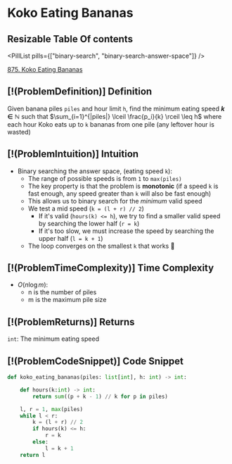 # Koko Eating Bananas

## Resizable Table Of contents

<DifficultyBadge difficulty="medium" />

<PillList pills={["binary-search", "binary-search-answer-space"]} />

[875. Koko Eating Bananas](https://leetcode.com/problems/koko-eating-bananas)

## [!(ProblemDefinition)] Definition

Given banana piles `piles` and hour limit `h`, find the minimum eating speed
**$k\in\mathbb{N}$** such that $\sum_{i=1}^{|piles|} \lceil \frac{p_i}{k} \rceil \leq h$ where each hour Koko eats up to `k` bananas from one pile (any leftover hour is wasted)

## [!(ProblemIntuition)] Intuition

- Binary searching the answer space, (eating speed `k`):
    - The range of possible speeds is from `1` to `max(piles)`
    - The key property is that the problem is **monotonic** (if a speed `k` is fast enough, any speed greater than `k` will also be fast enough)
    - This allows us to binary search for the *minimum* valid speed
    - We test a mid speed (`k = (l + r) // 2`)
        - If it's valid (`hours(k) <= h`), we try to find a smaller valid speed by searching the lower half (`r = k`)
        - If it's too slow, we must increase the speed by searching the upper half (`l = k + 1`)
    - The loop converges on the smallest `k` that works 🍌

## [!(ProblemTimeComplexity)] Time Complexity

- $O(n \log m)$:
    - n is the number of piles
    - m is the maximum pile size

## [!(ProblemReturns)] Returns

`int`: The minimum eating speed

## [!(ProblemCodeSnippet)] Code Snippet

```python meta="source=problems/875-koko-eating-bananas/solution.py"
def koko_eating_bananas(piles: list[int], h: int) -> int:

    def hours(k:int) -> int:
        return sum((p + k - 1) // k for p in piles)

    l, r = 1, max(piles)
    while l < r:
        k = (l + r) // 2
        if hours(k) <= h:
            r = k
        else:
            l = k + 1
    return l
```

